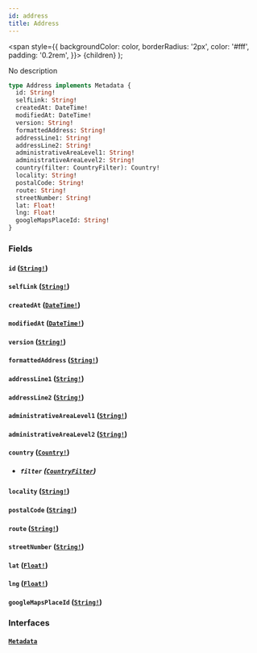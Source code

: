 ```yaml
---
id: address
title: Address
---
```


<span
style={{
      backgroundColor: color,
      borderRadius: '2px',
      color: '#fff',
      padding: '0.2rem',
    }}>
{children}
</span>
);

No description

```graphql
type Address implements Metadata {
  id: String!
  selfLink: String!
  createdAt: DateTime!
  modifiedAt: DateTime!
  version: String!
  formattedAddress: String!
  addressLine1: String!
  addressLine2: String!
  administrativeAreaLevel1: String!
  administrativeAreaLevel2: String!
  country(filter: CountryFilter): Country!
  locality: String!
  postalCode: String!
  route: String!
  streetNumber: String!
  lat: Float!
  lng: Float!
  googleMapsPlaceId: String!
}
```

### Fields

#### `id` ([`String!`](/docs/schema/scalars/string))

#### `selfLink` ([`String!`](/docs/schema/scalars/string))

#### `createdAt` ([`DateTime!`](/docs/schema/scalars/date-time))

#### `modifiedAt` ([`DateTime!`](/docs/schema/scalars/date-time))

#### `version` ([`String!`](/docs/schema/scalars/string))

#### `formattedAddress` ([`String!`](/docs/schema/scalars/string))

#### `addressLine1` ([`String!`](/docs/schema/scalars/string))

#### `addressLine2` ([`String!`](/docs/schema/scalars/string))

#### `administrativeAreaLevel1` ([`String!`](/docs/schema/scalars/string))

#### `administrativeAreaLevel2` ([`String!`](/docs/schema/scalars/string))

#### `country` ([`Country!`](/docs/schema/objects/country))

- ##### `filter` ([`CountryFilter`](/docs/schema/inputs/country-filter))

#### `locality` ([`String!`](/docs/schema/scalars/string))

#### `postalCode` ([`String!`](/docs/schema/scalars/string))

#### `route` ([`String!`](/docs/schema/scalars/string))

#### `streetNumber` ([`String!`](/docs/schema/scalars/string))

#### `lat` ([`Float!`](/docs/schema/scalars/float))

#### `lng` ([`Float!`](/docs/schema/scalars/float))

#### `googleMapsPlaceId` ([`String!`](/docs/schema/scalars/string))

### Interfaces

#### [`Metadata`](/docs/schema/interfaces/metadata)
